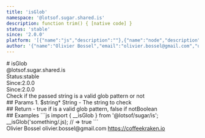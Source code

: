 ```yaml
---
title: 'isGlob'
namespace: '@lotsof.sugar.shared.is'
description: function trim() { [native code] }
status: 'stable'
since: '2.0.0'
platform: '[{"name":"js","description":""},{"name":"node","description":""}]'
author: '{"name":"Olivier Bossel","email":"olivier.bossel@gmail.com","url":"https://coffeekraken.io"}'
---
```

<div class="docmap-mdx">
# isGlob
<div class="_namespace">@lotsof.sugar.shared.is</div>
<div class="_metas">
<div class="_status"><span class="_status-label">Status:</span><span class="_status-value -stable">stable</span></div>
<div class="_since"><span class="_since-label">Since:</span><span class="_since-value">2.0.0</span></div>
<div class="_since"><span class="_since-label">Since:</span><span class="_since-value">2.0.0</span></div>
</div>
<div class="_description">
Check if the passed string is a valid glob pattern or not
</div>
<div class="_params">
## Params
1. <span class="_name">$string<span class="_required">*</span></span><span class="_default"></span> <span class="_type">String</span>
   - The string to check
</div>
<div class="_return">
## Return
- <span class="_description">true if is a valid glob pattern, false if not</span><span class="_default"></span><span class="_type">Boolean</span>
</div>
<div class="_examples">
## Examples
```js
import { __isGlob } from '@lotsof/sugar/is';
__isGlob('something/.js); // => true
```
</div>
<div class="_author">
<span class="_name">Olivier Bossel</span>
<span class="_email">olivier.bossel@gmail.com</span>
<a href="https://coffeekraken.io" target="_blank" class="_url">https://coffeekraken.io</a>
</div>
</div>